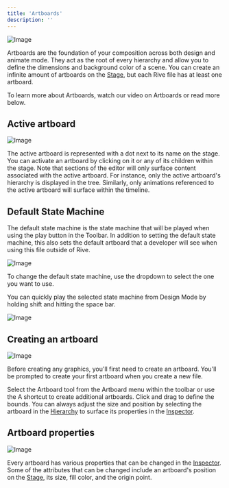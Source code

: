 ```yaml
---
title: 'Artboards'
description: ''
---
```



![Image](/images/editor/fundamentals/08009032-ec6a-4552-b672-438f7ba243e4.webp)

Artboards are the foundation of your composition across both design and animate mode. They act as the root of every hierarchy and allow you to define the dimensions and background color of a scene. You can create an infinite amount of artboards on the [Stage](../interface-overview/stage), but each Rive file has at least one artboard. 

To learn more about Artboards, watch our video on Artboards or read more below.

<YouTube id="AitX3lthC3I" />

## ​Active artboard 

![Image](https://ucarecdn.com/d148310d-f507-466e-bd6d-900ec31c3c06/)

The active artboard is represented with a dot next to its name on the stage. You can activate an artboard by clicking on it or any of its children within the stage. Note that sections of the editor will only surface content associated with the active artboard. For instance, only the active artboard's hierarchy is displayed in the tree. Similarly, only animations referenced to the active artboard will surface within the timeline.

## Default State Machine 

The default state machine is the state machine that will be played when using the play button in the Toolbar. In addition to setting the default state machine, this also sets the default artboard that a developer will see when using this file outside of Rive.

![Image](https://ucarecdn.com/02ebbf11-3b20-40f3-8adc-fa412f585bd1/)

To change the default state machine, use the dropdown to select the one you want to use.

You can quickly play the selected state machine from Design Mode by holding shift and hitting the space bar.

![Image](https://ucarecdn.com/4e4bb61c-3bf4-443c-9593-78ebeb805a42/)

## ​Creating an artboard

![Image](https://ucarecdn.com/e85e23b2-87e0-4e83-8f48-ec4593b8dab1/)

Before creating any graphics, you'll first need to create an artboard. You'll be prompted to create your first artboard when you create a new file.

​Select the Artboard tool from the Artboard menu within the toolbar or use the A shortcut to create additional artboards. Click and drag to define the bounds. You can always adjust the size and position by selecting the artboard in the [Hierarchy](../interface-overview/hierarchy) to surface its properties in the [Inspector](../interface-overview/inspector).

## Artboard properties

![Image](/images/editor/fundamentals/de29816e-6556-4e05-8def-5f1663b51f80.webp)

Every artboard has various properties that can be changed in the [Inspector](../interface-overview/inspector). Some of the attributes that can be changed include an artboard's position on the [Stage](../interface-overview/stage), its size, fill color, and the origin point.